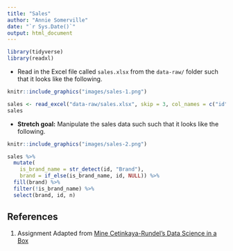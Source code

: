 ```yaml
---
title: "Sales"
author: "Annie Somerville"
date: "`r Sys.Date()`"
output: html_document
---
```


```r
library(tidyverse)
library(readxl)
```

* Read in the Excel file called `sales.xlsx` from the `data-raw/` folder 
such that it looks like the following.

```r
knitr::include_graphics("images/sales-1.png")
```

```r
sales <- read_excel("data-raw/sales.xlsx", skip = 3, col_names = c("id", "n"))
sales
```

* **Stretch goal:** Manipulate the sales data such such that it looks like the 
following.

```r
knitr::include_graphics("images/sales-2.png")
```

```r
sales %>%
  mutate(
    is_brand_name = str_detect(id, "Brand"),
    brand = if_else(is_brand_name, id, NULL)) %>%
  fill(brand) %>%
  filter(!is_brand_name) %>%
  select(brand, id, n)
```

## References {#references}
1. Assignment Adapted from [Mine Cetinkaya-Rundel's Data Science in a Box](https://github.com/rstudio-education/datascience-box)